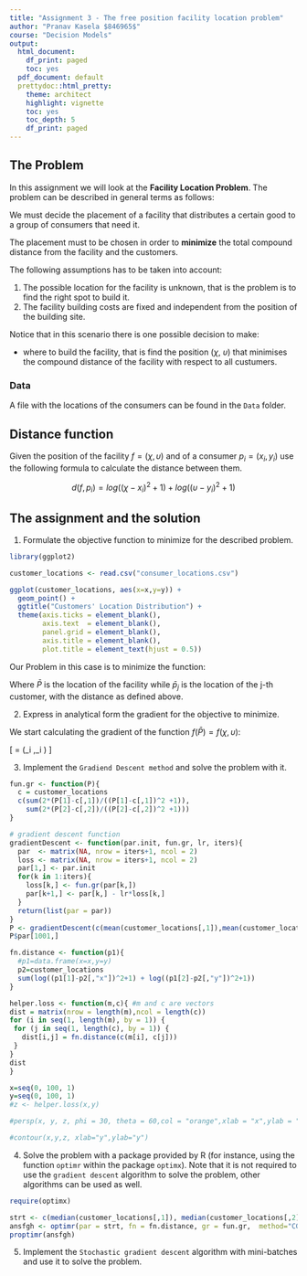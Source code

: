 ```yaml
---
title: "Assignment 3 - The free position facility location problem"
author: "Pranav Kasela $846965$"
course: "Decision Models"
output:
  html_document:
    df_print: paged
    toc: yes
  pdf_document: default
  prettydoc::html_pretty:
    theme: architect
    highlight: vignette
    toc: yes
    toc_depth: 5
    df_print: paged
---
```



## The Problem

In this assignment we will look at the **Facility Location Problem**. 
The problem can be described in general terms as follows: 

We must decide the placement of  a facility that distributes a certain good to a group of consumers that need it.

The placement must to be chosen  in order to **minimize** the total compound distance from the facility and the customers. 

The following assumptions has to be taken into account:

1. The possible location for the facility is unknown, that is the problem is to find the right spot to build it.
2. The facility building costs are fixed and  independent from the position of the building site. 
 


Notice that  in this scenario  there is one possible decision to make: 

- where to build the facility, that is find the position ($\chi$, $\upsilon$) that minimises the compound distance of the facility with respect to all custumers.

### Data

A file with the locations of the consumers can be  found in  the `Data` folder. 

## Distance function

Given the position of the facility $f= (\chi, \upsilon)$ and of a consumer $p_i=(x_i, y_i)$ use the following formula to calculate the distance between them. 

$$
d(f,p_i) = log((\chi-x_i)^2+1) + log((\upsilon-y_i)^2+1)
$$

## The assignment and the solution

1. Formulate the objective function to minimize for the described problem. 

```r
library(ggplot2)

customer_locations <- read.csv("consumer_locations.csv")

ggplot(customer_locations, aes(x=x,y=y)) +
  geom_point() + 
  ggtitle("Customers' Location Distribution") +
  theme(axis.ticks = element_blank(),
        axis.text  = element_blank(),
        panel.grid = element_blank(),
        axis.title = element_blank(),
        plot.title = element_text(hjust = 0.5))
```

Our Problem in this case is to minimize the function:

\begin{align*}
\text{min}& &f(\bar{P})=\sum_{j=1}^n \text{distance}(\bar{P},\bar{p}_j)
\end{align*}

Where $\bar{P}$ is the location of the facility while $\bar{p}_j$ is the location of the j-th customer, with the distance as defined above.

2. Express in analytical form the gradient for the objective to minimize.

We start calculating the gradient of the function $f(\bar{P})=f(\chi,\upsilon)$:

\[
\nabla = \Big(\sum_i \dfrac{2(\chi-x_i)}{(\chi-x_i)^2 +1},\sum_i \dfrac{2(\upsilon-y_i)}{(\upsilon-y_i)^2 +1}\Big)
\]

3. Implement the `Gradiend Descent method` and solve the problem with it.

```r
fun.gr <- function(P){
  c = customer_locations
  c(sum(2*(P[1]-c[,1])/((P[1]-c[,1])^2 +1)),
    sum(2*(P[2]-c[,2])/((P[2]-c[,2])^2 +1)))
}

# gradient descent function
gradientDescent <- function(par.init, fun.gr, lr, iters){
  par  <- matrix(NA, nrow = iters+1, ncol = 2)
  loss <- matrix(NA, nrow = iters+1, ncol = 2)
  par[1,] <- par.init
  for(k in 1:iters){
    loss[k,] <- fun.gr(par[k,])
    par[k+1,] <- par[k,] - lr*loss[k,]
  }
  return(list(par = par))
}
P <- gradientDescent(c(mean(customer_locations[,1]),mean(customer_locations[,2])),fun.gr,lr = 20,iters = 1000)
P$par[1001,]
```

```r
fn.distance <- function(p1){
  #p1=data.frame(x=x,y=y)
  p2=customer_locations
  sum(log((p1[1]-p2[,"x"])^2+1) + log((p1[2]-p2[,"y"])^2+1))
}

helper.loss <- function(m,c){ #m and c are vectors
dist = matrix(nrow = length(m),ncol = length(c))
for (i in seq(1, length(m), by = 1)) {
 for (j in seq(1, length(c), by = 1)) {
   dist[i,j] = fn.distance(c(m[i], c[j]))   
 } 
}
dist
}

x=seq(0, 100, 1)
y=seq(0, 100, 1)
#z <- helper.loss(x,y)

#persp(x, y, z, phi = 30, theta = 60,col = "orange",xlab = "x",ylab = "y", zlab = "Distance Function", r=10, d=5)

#contour(x,y,z, xlab="y",ylab="y")
```


4. Solve the problem with a package provided by R (for instance, using the function `optimr` within the package `optimx`). Note that it is not required to use the `gradient descent` algorithm to solve the problem, other algorithms can be used as well.

```r
require(optimx)
```

```r
strt <- c(median(customer_locations[,1]), median(customer_locations[,2]))
ansfgh <- optimr(par = strt, fn = fn.distance, gr = fun.gr,  method="CG")
proptimr(ansfgh) 
```


5. Implement the `Stochastic gradient descent` algorithm with mini-batches and use it to solve the problem. 

```r

```






